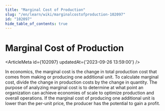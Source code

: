 ```yaml
---
title: "Marginal Cost of Production"
slug: "/en/learn/wiki/marginalcostofproduction-102097"
id: "102097"
hide_table_of_contents: true
---
```



# Marginal Cost of Production

<ArticleMeta id={102097} updatedAt={'2023-09-26 13:59:00'} />
<div className='border-solid border-b border-t-0 my-4 border-[var(--ifm-color-gray-300)]' />

In economics, the marginal cost is the change in total production cost that comes from making or producing one additional unit. To calculate marginal cost, divide the change in production costs by the change in quantity. The purpose of analyzing marginal cost is to determine at what point an organization can achieve economies of scale to optimize production and overall operations. If the marginal cost of producing one additional unit is lower than the per-unit price, the producer has the potential to gain a profit.
